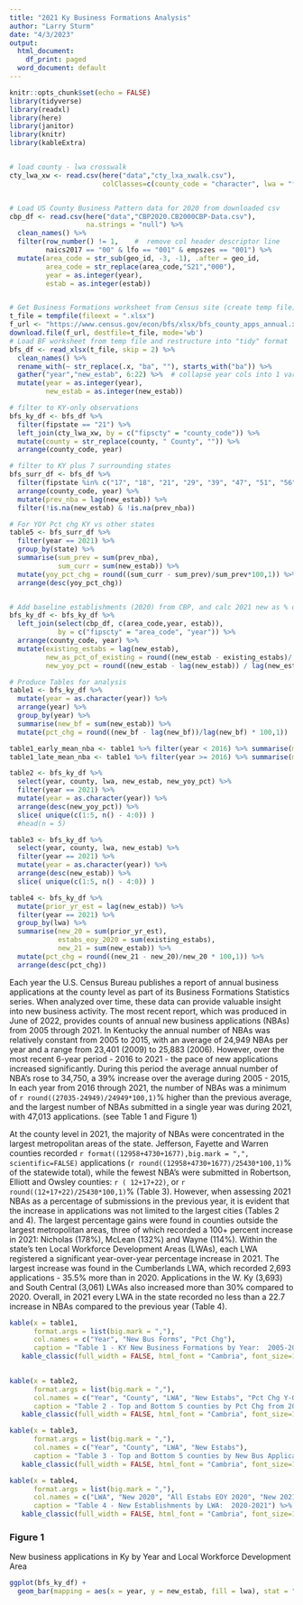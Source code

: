 ```yaml
---
title: "2021 Ky Business Formations Analysis"
author: "Larry Sturm"
date: "4/3/2023"
output:
  html_document:
    df_print: paged
  word_document: default
---
```


```r
knitr::opts_chunk$set(echo = FALSE)
library(tidyverse)
library(readxl)
library(here)
library(janitor)
library(knitr)
library(kableExtra)


# load county - lwa crosswalk 
cty_lwa_xw <- read.csv(here("data","cty_lxa_xwalk.csv"),
                       colClasses=c(county_code = "character", lwa = "factor"))


# Load US County Business Pattern data for 2020 from downloaded csv
cbp_df <- read.csv(here("data","CBP2020.CB2000CBP-Data.csv"),
                   na.strings = "null") %>%
  clean_names() %>% 
  filter(row_number() != 1,    #  remove col header descriptor line
         naics2017 == "00" & lfo == "001" & empszes == "001") %>% 
  mutate(area_code = str_sub(geo_id, -3, -1), .after = geo_id,
         area_code = str_replace(area_code,"S21","000"),
         year = as.integer(year),
         estab = as.integer(estab))


# Get Business Formations worksheet from Census site (create temp file)
t_file = tempfile(fileext = ".xlsx")
f_url <- "https://www.census.gov/econ/bfs/xlsx/bfs_county_apps_annual.xlsx"
download.file(f_url, destfile=t_file, mode='wb')
# Load BF worksheet from temp file and restructure into "tidy" format 
bfs_df <- read_xlsx(t_file, skip = 2) %>% 
  clean_names() %>% 
  rename_with(~ str_replace(.x, "ba", ""), starts_with("ba")) %>% 
  gather("year","new_estab", 6:22) %>%  # collapse year cols into 1 var: year
  mutate(year = as.integer(year),
         new_estab = as.integer(new_estab))

# filter to KY-only observations
bfs_ky_df <- bfs_df %>%
  filter(fipstate == "21") %>%
  left_join(cty_lwa_xw, by = c("fipscty" = "county_code")) %>% 
  mutate(county = str_replace(county, " County", "")) %>%
  arrange(county_code, year)

# filter to KY plus 7 surrounding states
bfs_surr_df <- bfs_df %>%
  filter(fipstate %in% c("17", "18", "21", "29", "39", "47", "51", "56")) %>% 
  arrange(county_code, year) %>% 
  mutate(prev_nba = lag(new_estab)) %>% 
  filter(!is.na(new_estab) & !is.na(prev_nba))

# For YOY Pct chg KY vs other states
table5 <- bfs_surr_df %>% 
  filter(year == 2021) %>% 
  group_by(state) %>% 
  summarise(sum_prev = sum(prev_nba),
            sum_curr = sum(new_estab)) %>%
  mutate(yoy_pct_chg = round((sum_curr - sum_prev)/sum_prev*100,1)) %>% 
  arrange(desc(yoy_pct_chg))


# Add baseline establishments (2020) from CBP, and calc 2021 new as % of base
bfs_ky_df <- bfs_ky_df %>% 
  left_join(select(cbp_df, c(area_code,year, estab)), 
            by = c("fipscty" = "area_code", "year")) %>%
  arrange(county_code, year) %>% 
  mutate(existing_estabs = lag(new_estab),
         new_as_pct_of_existing = round((new_estab - existing_estabs)/ existing_estabs * 100,1),
         new_yoy_pct = round((new_estab - lag(new_estab)) / lag(new_estab) * 100,1))

# Produce Tables for analysis
table1 <- bfs_ky_df %>%
  mutate(year = as.character(year)) %>% 
  arrange(year) %>% 
  group_by(year) %>% 
  summarise(new_bf = sum(new_estab)) %>% 
  mutate(pct_chg = round((new_bf - lag(new_bf))/lag(new_bf) * 100,1))

table1_early_mean_nba <- table1 %>% filter(year < 2016) %>% summarise(mean_nba = mean(new_bf))
table1_late_mean_nba <- table1 %>% filter(year >= 2016) %>% summarise(mean_nba = mean(new_bf))

table2 <- bfs_ky_df %>%
  select(year, county, lwa, new_estab, new_yoy_pct) %>% 
  filter(year == 2021) %>% 
  mutate(year = as.character(year)) %>% 
  arrange(desc(new_yoy_pct)) %>%
  slice( unique(c(1:5, n() - 4:0)) )
  #head(n = 5)

table3 <- bfs_ky_df %>%
  select(year, county, lwa, new_estab) %>% 
  filter(year == 2021) %>% 
  mutate(year = as.character(year)) %>% 
  arrange(desc(new_estab)) %>% 
  slice( unique(c(1:5, n() - 4:0)) )

table4 <- bfs_ky_df %>%
  mutate(prior_yr_est = lag(new_estab)) %>% 
  filter(year == 2021) %>%
  group_by(lwa) %>% 
  summarise(new_20 = sum(prior_yr_est),
            estabs_eoy_2020 = sum(existing_estabs),
            new_21 = sum(new_estab)) %>% 
  mutate(pct_chg = round((new_21 - new_20)/new_20 * 100,1)) %>% 
  arrange(desc(pct_chg))
```

Each year the U.S. Census Bureau publishes a report of annual business applications at the county level as part of its Business Formations Statistics series. When analyzed over time, these data can provide valuable insight into new business activity. The most recent report, which was produced in June of 2022, provides counts of annual new business applications (NBAs) from 2005 through 2021. In Kentucky the annual number of NBAs was relatively constant from 2005 to 2015, with an average of 24,949 NBAs per year and a range from 23,401 (2009) to 25,883 (2006). However, over the most recent 6-year period - 2016 to 2021 - the pace of new applications increased significantly. During this period the average annual number of NBA's rose to 34,750, a 39% increase over the average during 2005 - 2015, In each year from 2016 through 2021, the number of NBAs was a minimum of `r round((27035-24949)/24949*100,1)`% higher than the previous average, and the largest number of NBAs submitted in a single year was during 2021, with 47,013 applications. (see Table 1 and Figure 1)

At the county level in 2021, the majority of NBAs were concentrated in the largest metropolitan areas of the state. Jefferson, Fayette and Warren counties recorded `r format((12958+4730+1677),big.mark = ",", scientific=FALSE)` applications (`r round((12958+4730+1677)/25430*100,1)`% of the statewide total), while the fewest NBA's were submitted in Robertson, Elliott and Owsley counties: `r ( 12+17+22)`, or `r round((12+17+22)/25430*100,1)`% (Table 3). However, when assessing 2021 NBAs as a percentage of submissions in the previous year, it is evident that the increase in applications was not limited to the largest cities (Tables 2 and 4). The largest percentage gains were found in counties outside the largest metropolitan areas, three of which recorded a 100+ percent increase in 2021: Nicholas (178%), McLean (132%) and Wayne (114%).  Within the state's ten Local Workforce Development Areas (LWAs), each LWA registered a significant year-over-year percentage increase in 2021. The largest increase was found in the Cumberlands LWA, which recorded 2,693 applications - 35.5% more than in 2020. Applications in the W. Ky (3,693) and South Central (3,061) LWAs also increased more than 30% compared to 2020. Overall, in 2021 every LWA in the state recorded no less than a 22.7 increase in NBAs compared to the previous year (Table 4).

\newpage
```r

kable(x = table1,
      format.args = list(big.mark = ","),
      col.names = c("Year", "New Bus Forms", "Pct Chg"),
      caption = "Table 1 - KY New Business Formations by Year:  2005-2021") %>%
   kable_classic(full_width = FALSE, html_font = "Cambria", font_size=16)
  
```

```r

kable(x = table2,
      format.args = list(big.mark = ","),
      col.names = c("Year", "County", "LWA", "New Estabs", "Pct Chg Y-O-Y"),
      caption = "Table 2 - Top and Bottom 5 counties by Pct Chg from 2020") %>%
   kable_classic(full_width = FALSE, html_font = "Cambria", font_size=16)
```

\newpage
```r

kable(x = table3,
      format.args = list(big.mark = ","),
      col.names = c("Year", "County", "LWA", "New Estabs"),
      caption = "Table 3 - Top and Bottom 5 counties by New Bus Applications 2021") %>%
   kable_classic(full_width = FALSE, html_font = "Cambria", font_size=16)
```

```r

kable(x = table4,
      format.args = list(big.mark = ","),
      col.names = c("LWA", "New 2020", "All Estabs EOY 2020", "New 2021", "Pct Chg"),
      caption = "Table 4 - New Establishments by LWA:  2020-2021") %>%
   kable_classic(full_width = FALSE, html_font = "Cambria", font_size=16)

```
\newpage
### Figure 1

New business applications in Ky by Year and Local Workforce Development Area

```r
ggplot(bfs_ky_df) +
  geom_bar(mapping = aes(x = year, y = new_estab, fill = lwa), stat = "identity")
```
